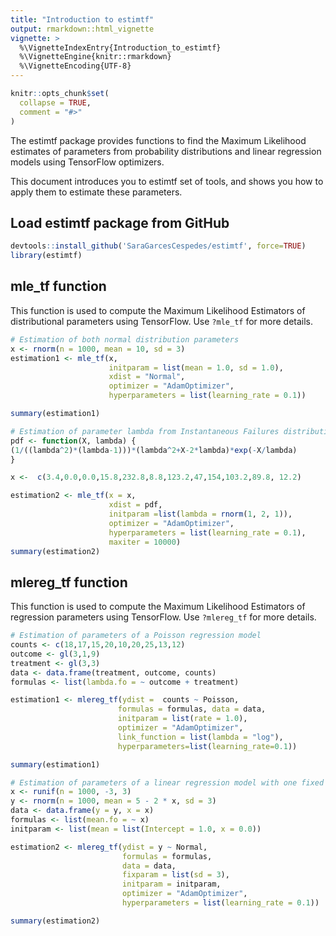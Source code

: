 ```yaml
---
title: "Introduction to estimtf"
output: rmarkdown::html_vignette
vignette: >
  %\VignetteIndexEntry{Introduction_to_estimtf}
  %\VignetteEngine{knitr::rmarkdown}
  %\VignetteEncoding{UTF-8}
---
```


```r
knitr::opts_chunk$set(
  collapse = TRUE,
  comment = "#>"
)
```


The estimtf package provides functions to find the Maximum Likelihood estimates of parameters from probability distributions and linear regression models using TensorFlow optimizers.

This document introduces you to estimtf set of tools, and shows you how to apply them to estimate these parameters.

## Load estimtf package from GitHub
```r
devtools::install_github('SaraGarcesCespedes/estimtf', force=TRUE)
library(estimtf)
```

## mle_tf function

This function is used to compute the Maximum Likelihood Estimators of distributional parameters using TensorFlow. Use `?mle_tf` for more details.

```r
# Estimation of both normal distribution parameters
x <- rnorm(n = 1000, mean = 10, sd = 3)
estimation1 <- mle_tf(x, 
                      initparam = list(mean = 1.0, sd = 1.0),
                      xdist = "Normal", 
                      optimizer = "AdamOptimizer", 
                      hyperparameters = list(learning_rate = 0.1))

summary(estimation1)

# Estimation of parameter lambda from Instantaneous Failures distribution
pdf <- function(X, lambda) { 
(1/((lambda^2)*(lambda-1)))*(lambda^2+X-2*lambda)*exp(-X/lambda)
}

x <-  c(3.4,0.0,0.0,15.8,232.8,8.8,123.2,47,154,103.2,89.8, 12.2)

estimation2 <- mle_tf(x = x, 
                      xdist = pdf, 
                      initparam =list(lambda = rnorm(1, 2, 1)),
                      optimizer = "AdamOptimizer",
                      hyperparameters = list(learning_rate = 0.1), 
                      maxiter = 10000)
summary(estimation2)

```



## mlereg_tf function

This function is used to compute the Maximum Likelihood Estimators of regression parameters using TensorFlow. Use `?mlereg_tf` for more details.

```r
# Estimation of parameters of a Poisson regression model
counts <- c(18,17,15,20,10,20,25,13,12)
outcome <- gl(3,1,9)
treatment <- gl(3,3)
data <- data.frame(treatment, outcome, counts)
formulas <- list(lambda.fo = ~ outcome + treatment)

estimation1 <- mlereg_tf(ydist =  counts ~ Poisson, 
                        formulas = formulas, data = data,
                        initparam = list(rate = 1.0), 
                        optimizer = "AdamOptimizer",
                        link_function = list(lambda = "log"),
                        hyperparameters=list(learning_rate=0.1))

summary(estimation1)

# Estimation of parameters of a linear regression model with one fixed parameter
x <- runif(n = 1000, -3, 3)
y <- rnorm(n = 1000, mean = 5 - 2 * x, sd = 3)
data <- data.frame(y = y, x = x)
formulas <- list(mean.fo = ~ x)
initparam <- list(mean = list(Intercept = 1.0, x = 0.0))

estimation2 <- mlereg_tf(ydist = y ~ Normal, 
                         formulas = formulas,
                         data = data,
                         fixparam = list(sd = 3), 
                         initparam = initparam,
                         optimizer = "AdamOptimizer",
                         hyperparameters = list(learning_rate = 0.1))

summary(estimation2)
```




